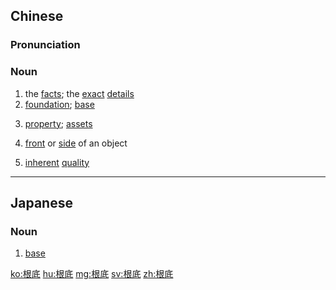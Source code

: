 ==Chinese==
{{zh-forms|t2=根柢}}

===Pronunciation===
{{zh-pron
|m=gēndǐ
|c=gan1 dai2
|mn=kin-té/kun-tóe
|cat=n
}}

===Noun===
{{zh-noun}}

# the [[fact]]s; the [[exact]] [[detail]]s
# [[foundation]]; [[base]]
# {{lb|zh|colloquial}} [[property]]; [[assets]]
# [[front]] or [[side]] of an object
# {{lb|zh|Min Nan}} [[inherent]] [[quality]]

----

==Japanese==
{{ja-kanjitab|こん|てい|yomi=o}}

===Noun===
{{ja-noun|こんてい}}

# [[base]]
#: {{ja-usex|その問題の'''根底'''には、軍需産業との癒着がある。|その もんだい の '''こんてい''' に は、 ぐんじゅ さんぎょう との ゆちゃく が ある。|The basis of the problem is the corruption with the arms industry.}}

[[ko:根底]]
[[hu:根底]]
[[mg:根底]]
[[sv:根底]]
[[zh:根底]]
